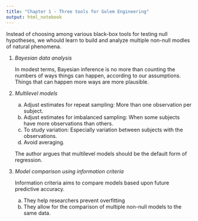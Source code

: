 ```yaml
---
title: "Chapter 1 - Three tools for Golem Engineering"
output: html_notebook
---
```


Instead of choosing among various black-box tools for testing null hypotheses, we whould learn to build and analyze multiple non-null modles of natural phenomena.

1. *Bayesian data analysis*

    In modest terms, Bayesian inference is no more than counting the numbers of ways things can happen, according to our assumptions. Things that can happen more ways are     more plausible.


2. *Multilevel models*
    a. Adjust estimates for repeat sampling: More than one observation per subject.
    b. Adjust estimates for imbalanced sampling: When some subjects have more observations than others.
    c. To study variation: Especially variation between subjects with the observations.
    d. Avoid averaging.
    

    The author argues that multilevel models should be the default form of regression.


3. *Model comparison using information criteria*

    Information criteria aims to compare models based upon future predictive accuracy. 
    
    a. They help researchers prevent overfitting
    b. They allow for the comparison of multiple non-null models to the same data.


